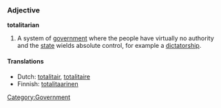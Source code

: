 === Adjective ===

'''totalitarian'''

#A system of [[government]] where the people have virtually no authority and the [[state]] wields absolute control, for example a [[dictatorship]].
[[Category:Government]]

==== Translations ====
*Dutch: [[totalitair]], [[totalitaire]]
*Finnish: [[totalitaarinen]]
